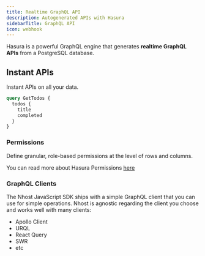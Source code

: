 ```yaml
---
title: Realtime GraphQL API
description: Autogenerated APIs with Hasura
sidebarTitle: GraphQL API
icon: webhook
---
```


Hasura is a powerful GraphQL engine that generates **realtime GraphQL APIs** from a PostgreSQL database. 

## Instant APIs

Instant APIs on all your data. 

```graphql
query GetTodos {
  todos {
    title
    completed
  }
}
```

### Permissions

Define granular, role-based permissions at the level of rows and columns.

You can read more about Hasura Permissions [here](/guides/api/permissions)

### GraphQL Clients

The Nhost JavaScript SDK ships with a simple GraphQL client that you can use for simple operations. Nhost is agnostic regarding the client you choose and works well with many clients:

- Apollo Client
- URQL
- React Query
- SWR
- etc



